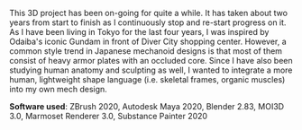 This 3D project has been on-going for quite a while. It has taken about two years from start to finish as I continuously stop and re-start progress on it. As I have been living in Tokyo for the last four years, I was inspired by Odaiba's iconic Gundam in front of Diver City shopping center. However, a common style trend in Japanese mechanoid designs is that most of them consist of heavy armor plates with an occluded core. Since I have also been studying human anatomy and sculpting as well, I wanted to integrate a more human, lightweight shape language (i.e. skeletal frames, organic muscles) into my own mech design.

**Software used**: ZBrush 2020, Autodesk Maya 2020, Blender 2.83, MOI3D 3.0, Marmoset Renderer 3.0, Substance Painter 2020